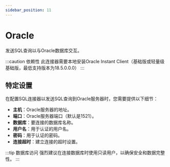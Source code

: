 ```yaml
---
sidebar_position: 11
---
```



# Oracle
发送SQL查询以与Oracle数据库交互。

:::caution 依赖性
此连接器需要本地安装Oracle Instant Client（基础版或轻量级基础版，最低支持版本为18.5.0.0.0）
:::

## 特定设置
在配置SQL连接器以发送SQL查询到Oracle服务器时，您需要提供以下细节：
- **主机**：Oracle服务器的地址。
- **端口**：Oracle服务器端口（默认是1521）。
- **数据库**：要连接的数据库名称。
- **用户名**：用于认证的用户名。
- **密码**：用于认证的密码。
- **连接超时**：建立连接的超时设置。

:::tip 数据库访问
强烈建议在连接数据库时使用只读用户，以确保安全和数据完整性。
:::

<ItemSettings></ItemSettings>
